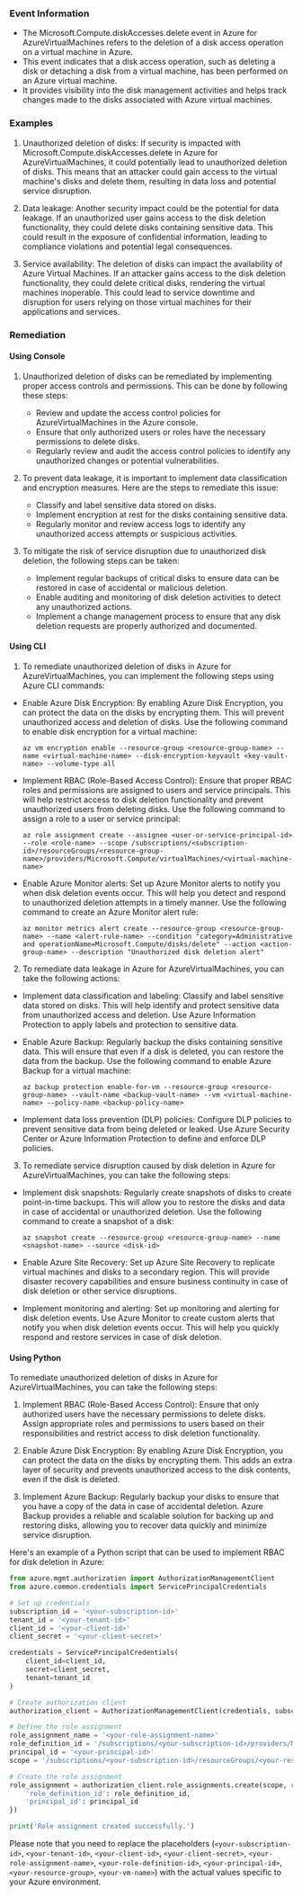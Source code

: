 
### Event Information

- The Microsoft.Compute.diskAccesses.delete event in Azure for AzureVirtualMachines refers to the deletion of a disk access operation on a virtual machine in Azure.
- This event indicates that a disk access operation, such as deleting a disk or detaching a disk from a virtual machine, has been performed on an Azure virtual machine.
- It provides visibility into the disk management activities and helps track changes made to the disks associated with Azure virtual machines.


### Examples

1. Unauthorized deletion of disks: If security is impacted with Microsoft.Compute.diskAccesses.delete in Azure for AzureVirtualMachines, it could potentially lead to unauthorized deletion of disks. This means that an attacker could gain access to the virtual machine's disks and delete them, resulting in data loss and potential service disruption.

2. Data leakage: Another security impact could be the potential for data leakage. If an unauthorized user gains access to the disk deletion functionality, they could delete disks containing sensitive data. This could result in the exposure of confidential information, leading to compliance violations and potential legal consequences.

3. Service availability: The deletion of disks can impact the availability of Azure Virtual Machines. If an attacker gains access to the disk deletion functionality, they could delete critical disks, rendering the virtual machines inoperable. This could lead to service downtime and disruption for users relying on those virtual machines for their applications and services.

### Remediation

#### Using Console

1. Unauthorized deletion of disks can be remediated by implementing proper access controls and permissions. This can be done by following these steps:
   - Review and update the access control policies for AzureVirtualMachines in the Azure console.
   - Ensure that only authorized users or roles have the necessary permissions to delete disks.
   - Regularly review and audit the access control policies to identify any unauthorized changes or potential vulnerabilities.

2. To prevent data leakage, it is important to implement data classification and encryption measures. Here are the steps to remediate this issue:
   - Classify and label sensitive data stored on disks.
   - Implement encryption at rest for the disks containing sensitive data.
   - Regularly monitor and review access logs to identify any unauthorized access attempts or suspicious activities.

3. To mitigate the risk of service disruption due to unauthorized disk deletion, the following steps can be taken:
   - Implement regular backups of critical disks to ensure data can be restored in case of accidental or malicious deletion.
   - Enable auditing and monitoring of disk deletion activities to detect any unauthorized actions.
   - Implement a change management process to ensure that any disk deletion requests are properly authorized and documented.

#### Using CLI

1. To remediate unauthorized deletion of disks in Azure for AzureVirtualMachines, you can implement the following steps using Azure CLI commands:

- Enable Azure Disk Encryption: By enabling Azure Disk Encryption, you can protect the data on the disks by encrypting them. This will prevent unauthorized access and deletion of disks. Use the following command to enable disk encryption for a virtual machine:

  ```
  az vm encryption enable --resource-group <resource-group-name> --name <virtual-machine-name> --disk-encryption-keyvault <key-vault-name> --volume-type all
  ```

- Implement RBAC (Role-Based Access Control): Ensure that proper RBAC roles and permissions are assigned to users and service principals. This will help restrict access to disk deletion functionality and prevent unauthorized users from deleting disks. Use the following command to assign a role to a user or service principal:

  ```
  az role assignment create --assignee <user-or-service-principal-id> --role <role-name> --scope /subscriptions/<subscription-id>/resourceGroups/<resource-group-name>/providers/Microsoft.Compute/virtualMachines/<virtual-machine-name>
  ```

- Enable Azure Monitor alerts: Set up Azure Monitor alerts to notify you when disk deletion events occur. This will help you detect and respond to unauthorized deletion attempts in a timely manner. Use the following command to create an Azure Monitor alert rule:

  ```
  az monitor metrics alert create --resource-group <resource-group-name> --name <alert-rule-name> --condition "category=Administrative and operationName=Microsoft.Compute/disks/delete" --action <action-group-name> --description "Unauthorized disk deletion alert"
  ```

2. To remediate data leakage in Azure for AzureVirtualMachines, you can take the following actions:

- Implement data classification and labeling: Classify and label sensitive data stored on disks. This will help identify and protect sensitive data from unauthorized access and deletion. Use Azure Information Protection to apply labels and protection to sensitive data.

- Enable Azure Backup: Regularly backup the disks containing sensitive data. This will ensure that even if a disk is deleted, you can restore the data from the backup. Use the following command to enable Azure Backup for a virtual machine:

  ```
  az backup protection enable-for-vm --resource-group <resource-group-name> --vault-name <backup-vault-name> --vm <virtual-machine-name> --policy-name <backup-policy-name>
  ```

- Implement data loss prevention (DLP) policies: Configure DLP policies to prevent sensitive data from being deleted or leaked. Use Azure Security Center or Azure Information Protection to define and enforce DLP policies.

3. To remediate service disruption caused by disk deletion in Azure for AzureVirtualMachines, you can take the following steps:

- Implement disk snapshots: Regularly create snapshots of disks to create point-in-time backups. This will allow you to restore the disks and data in case of accidental or unauthorized deletion. Use the following command to create a snapshot of a disk:

  ```
  az snapshot create --resource-group <resource-group-name> --name <snapshot-name> --source <disk-id>
  ```

- Enable Azure Site Recovery: Set up Azure Site Recovery to replicate virtual machines and disks to a secondary region. This will provide disaster recovery capabilities and ensure business continuity in case of disk deletion or other service disruptions.

- Implement monitoring and alerting: Set up monitoring and alerting for disk deletion events. Use Azure Monitor to create custom alerts that notify you when disk deletion events occur. This will help you quickly respond and restore services in case of disk deletion.

#### Using Python

To remediate unauthorized deletion of disks in Azure for AzureVirtualMachines, you can take the following steps:

1. Implement RBAC (Role-Based Access Control): Ensure that only authorized users have the necessary permissions to delete disks. Assign appropriate roles and permissions to users based on their responsibilities and restrict access to disk deletion functionality.

2. Enable Azure Disk Encryption: By enabling Azure Disk Encryption, you can protect the data on the disks by encrypting them. This adds an extra layer of security and prevents unauthorized access to the disk contents, even if the disk is deleted.

3. Implement Azure Backup: Regularly backup your disks to ensure that you have a copy of the data in case of accidental deletion. Azure Backup provides a reliable and scalable solution for backing up and restoring disks, allowing you to recover data quickly and minimize service disruption.

Here's an example of a Python script that can be used to implement RBAC for disk deletion in Azure:

```python
from azure.mgmt.authorization import AuthorizationManagementClient
from azure.common.credentials import ServicePrincipalCredentials

# Set up credentials
subscription_id = '<your-subscription-id>'
tenant_id = '<your-tenant-id>'
client_id = '<your-client-id>'
client_secret = '<your-client-secret>'

credentials = ServicePrincipalCredentials(
    client_id=client_id,
    secret=client_secret,
    tenant=tenant_id
)

# Create authorization client
authorization_client = AuthorizationManagementClient(credentials, subscription_id)

# Define the role assignment
role_assignment_name = '<your-role-assignment-name>'
role_definition_id = '/subscriptions/<your-subscription-id>/providers/Microsoft.Authorization/roleDefinitions/<your-role-definition-id>'
principal_id = '<your-principal-id>'
scope = '/subscriptions/<your-subscription-id>/resourceGroups/<your-resource-group>/providers/Microsoft.Compute/virtualMachines/<your-vm-name>'

# Create the role assignment
role_assignment = authorization_client.role_assignments.create(scope, role_assignment_name, {
    'role_definition_id': role_definition_id,
    'principal_id': principal_id
})

print('Role assignment created successfully.')
```

Please note that you need to replace the placeholders (`<your-subscription-id>`, `<your-tenant-id>`, `<your-client-id>`, `<your-client-secret>`, `<your-role-assignment-name>`, `<your-role-definition-id>`, `<your-principal-id>`, `<your-resource-group>`, `<your-vm-name>`) with the actual values specific to your Azure environment.

